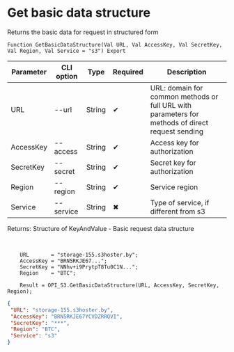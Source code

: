 ﻿---
sidebar_position: 1
---


# Get basic data structure
 Returns the basic data for request in structured form



`Function GetBasicDataStructure(Val URL, Val AccessKey, Val SecretKey, Val Region, Val Service = "s3") Export`

  | Parameter | CLI option | Type | Required | Description |
  |-|-|-|-|-|
  | URL | --url | String | &#x2714; | URL: domain for common methods or full URL with parameters for methods of direct request sending |
  | AccessKey | --access | String | &#x2714; | Access key for authorization |
  | SecretKey | --secret | String | &#x2714; | Secret key for authorization |
  | Region | --region | String | &#x2714; | Service region |
  | Service | --service | String | &#x2716; | Type of service, if different from s3 |

  
  Returns:  Structure of KeyAndValue - Basic request data structure

<br/>




```bsl title="1C:Enterprise/OneScript code example"
    URL       = "storage-155.s3hoster.by";
    AccessKey = "BRN5RKJE67...";
    SecretKey = "NNhv+i9PrytpT8Tu0C1N...";
    Region    = "BTC";

    Result = OPI_S3.GetBasicDataStructure(URL, AccessKey, SecretKey, Region);
```
 



```json title="Result"
{
 "URL": "storage-155.s3hoster.by",
 "AccessKey": "BRN5RKJE67YCVDZRRQVI",
 "SecretKey": "***",
 "Region": "BTC",
 "Service": "s3"
}
```
